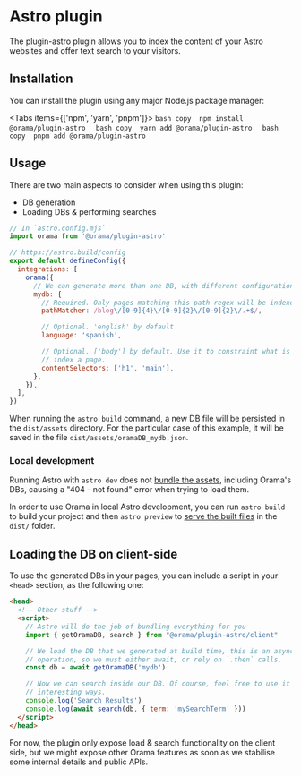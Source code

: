 
# Astro plugin

The plugin-astro plugin allows you to index the content of your Astro websites and offer text search to your visitors.

## Installation

You can install the plugin using any major Node.js package manager:

<Tabs items={['npm', 'yarn', 'pnpm']}>
  <Tab>
    ```bash copy 
    npm install @orama/plugin-astro 
    ```
  </Tab>
  <Tab>
    ```bash copy 
    yarn add @orama/plugin-astro 
    ```
  </Tab>
  <Tab>
    ```bash copy 
    pnpm add @orama/plugin-astro 
    ```
  </Tab>
</Tabs>

## Usage

There are two main aspects to consider when using this plugin:

- DB generation
- Loading DBs & performing searches

```javascript copy
// In `astro.config.mjs`
import orama from '@orama/plugin-astro'

// https://astro.build/config
export default defineConfig({
  integrations: [
    orama({
      // We can generate more than one DB, with different configurations
      mydb: {
        // Required. Only pages matching this path regex will be indexed
        pathMatcher: /blog\/[0-9]{4}\/[0-9]{2}\/[0-9]{2}\/.+$/,

        // Optional. 'english' by default
        language: 'spanish',

        // Optional. ['body'] by default. Use it to constraint what is used to
        // index a page.
        contentSelectors: ['h1', 'main'],
      },
    }),
  ],
})
```

When running the `astro build` command, a new DB file will be persisted in the `dist/assets` directory. For the particular case of this example, it will be saved in the file `dist/assets/oramaDB_mydb.json`.

### Local development

Running Astro with `astro dev` does not [bundle the assets](https://docs.astro.build/en/reference/cli-reference/#astro-dev), including Orama's DBs, causing a "404 - not found" error when trying to load them.

In order to use Orama in local Astro development, you can run `astro build` to build your project and then `astro preview` to [serve the built files](https://docs.astro.build/en/reference/cli-reference/#astro-preview) in the `dist/` folder.

## Loading the DB on client-side

To use the generated DBs in your pages, you can include a script in your `<head>` section, as the following one:

```html copy
<head>
  <!-- Other stuff -->
  <script>
    // Astro will do the job of bundling everything for you
    import { getOramaDB, search } from "@orama/plugin-astro/client"

    // We load the DB that we generated at build time, this is an asynchronous
    // operation, so we must either await, or rely on `.then` calls.
    const db = await getOramaDB('mydb')

    // Now we can search inside our DB. Of course, feel free to use it in more
    // interesting ways.
    console.log('Search Results')
    console.log(await search(db, { term: 'mySearchTerm' }))
  </script>
</head>
```

For now, the plugin only expose load & search functionality on the client side, but we might expose other Orama features as soon as we stabilise some internal details and public APIs.
